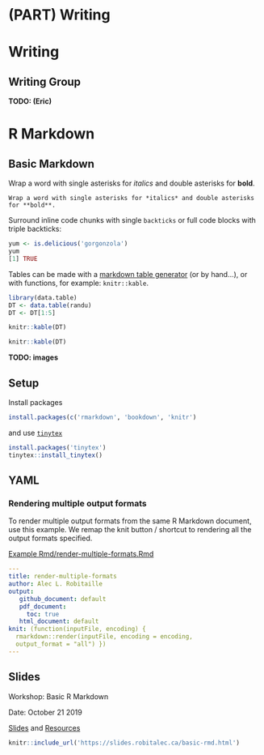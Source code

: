 # (PART) Writing {-} 

# Writing

## Writing Group
**TODO: (Eric)**


# R Markdown

## Basic Markdown

Wrap a word with single asterisks for *italics* and double asterisks for **bold**.

```
Wrap a word with single asterisks for *italics* and double asterisks for **bold**.
```


Surround inline code chunks with single `backticks` or full code blocks with triple backticks:

```r
yum <- is.delicious('gorgonzola')
yum
[1] TRUE
```

Tables can be made with a [markdown table generator](http://www.tablesgenerator.com/markdown_tables#) (or by hand...), or with functions, for example: `knitr::kable`.

```r
library(data.table)
DT <- data.table(randu)
DT <- DT[1:5]
```

```r
knitr::kable(DT)
```

```r
knitr::kable(DT)
```


**TODO: images**

## Setup

Install packages

```r
install.packages(c('rmarkdown', 'bookdown', 'knitr')
```

and use [`tinytex`](https://yihui.org/tinytex/)


```r
install.packages('tinytex')
tinytex::install_tinytex()
```


## YAML


### Rendering multiple output formats

To render multiple output formats from the same R Markdown document, use this example. We remap the knit button / shortcut to rendering all the output formats specified. 

[Example Rmd/render-multiple-formats.Rmd](example-rmd/render-multiple-formats.Rmd)

```yaml
---
title: render-multiple-formats
author: Alec L. Robitaille
output:
   github_document: default
   pdf_document: 
     toc: true
   html_document: default
knit: (function(inputFile, encoding) {
  rmarkdown::render(inputFile, encoding = encoding,
  output_format = "all") })
---
```




## Slides {#rmd-slides}
Workshop: Basic R Markdown 

Date: October 21 2019

[Slides](https://slides.robitalec.ca/basic-rmd.html) and [Resources](https://slides.robitalec.ca/basic-rmd/basic-rmd.zip)

```r
knitr::include_url('https://slides.robitalec.ca/basic-rmd.html')
```
